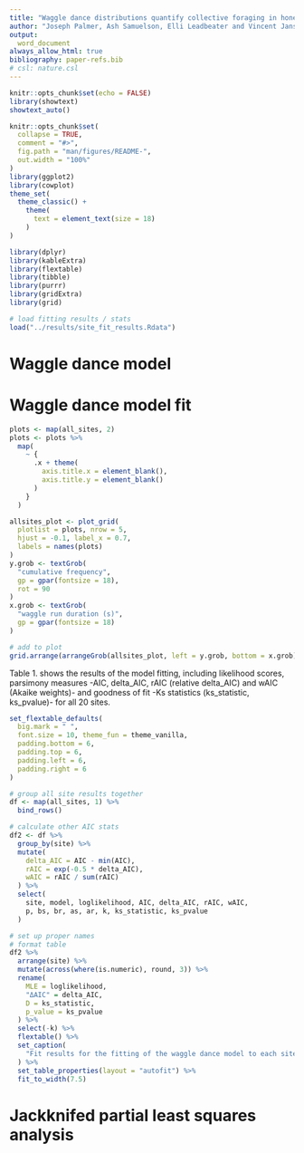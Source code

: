```yaml
---
title: "Waggle dance distributions quantify collective foraging in honey bee colonies: Supplementary material"
author: "Joseph Palmer, Ash Samuelson, Elli Leadbeater and Vincent Jansen"
output:
  word_document
always_allow_html: true
bibliography: paper-refs.bib
# csl: nature.csl
---
```

```r
knitr::opts_chunk$set(echo = FALSE)
library(showtext)
showtext_auto()

knitr::opts_chunk$set(
  collapse = TRUE,
  comment = "#>",
  fig.path = "man/figures/README-",
  out.width = "100%"
)
library(ggplot2)
library(cowplot)
theme_set(
  theme_classic() +
    theme(
      text = element_text(size = 18)
    )
)

library(dplyr)
library(kableExtra)
library(flextable)
library(tibble)
library(purrr)
library(gridExtra)
library(grid)

# load fitting results / stats
load("../results/site_fit_results.Rdata")
```


# Waggle dance model

# Waggle dance model fit

```r
plots <- map(all_sites, 2)
plots <- plots %>%
  map(
    ~ {
      .x + theme(
        axis.title.x = element_blank(),
        axis.title.y = element_blank()
      )
    }
  )

allsites_plot <- plot_grid(
  plotlist = plots, nrow = 5,
  hjust = -0.1, label_x = 0.7,
  labels = names(plots)
)
y.grob <- textGrob(
  "cumulative frequency",
  gp = gpar(fontsize = 18),
  rot = 90
)
x.grob <- textGrob(
  "waggle run duration (s)",
  gp = gpar(fontsize = 18)
)

# add to plot
grid.arrange(arrangeGrob(allsites_plot, left = y.grob, bottom = x.grob))
```

Table 1. shows the results of the model fitting, including likelihood scores, parsimony measures -AIC, delta_AIC, rAIC (relative delta_AIC) and wAIC (Akaike weights)- and goodness of fit -Ks statistics (ks_statistic, ks_pvalue)- for all 20 sites.

```r
set_flextable_defaults(
  big.mark = " ",
  font.size = 10, theme_fun = theme_vanilla,
  padding.bottom = 6,
  padding.top = 6,
  padding.left = 6,
  padding.right = 6
)

# group all site results together
df <- map(all_sites, 1) %>%
  bind_rows()

# calculate other AIC stats
df2 <- df %>%
  group_by(site) %>%
  mutate(
    delta_AIC = AIC - min(AIC),
    rAIC = exp(-0.5 * delta_AIC),
    wAIC = rAIC / sum(rAIC)
  ) %>%
  select(
    site, model, loglikelihood, AIC, delta_AIC, rAIC, wAIC,
    p, bs, br, as, ar, k, ks_statistic, ks_pvalue
  )

# set up proper names
# format table
df2 %>%
  arrange(site) %>%
  mutate(across(where(is.numeric), round, 3)) %>%
  rename(
    MLE = loglikelihood,
    "ΔAIC" = delta_AIC,
    D = ks_statistic,
    p_value = ks_pvalue
  ) %>%
  select(-k) %>%
  flextable() %>%
  set_caption(
    "Fit results for the fitting of the waggle dance model to each site."
  ) %>%
  set_table_properties(layout = "autofit") %>%
  fit_to_width(7.5)
```

# Jackknifed partial least squares analysis

```r



```
